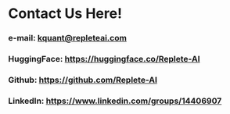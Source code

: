 # Contact Us Here!

### e-mail: kquant@repleteai.com

### HuggingFace: https://huggingface.co/Replete-AI

### Github: https://github.com/Replete-AI

### LinkedIn: https://www.linkedin.com/groups/14406907